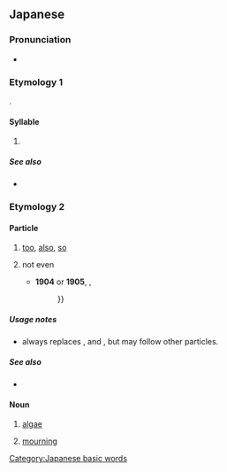 {{character info/new}}
==Japanese==
{{stroke order|strokes=3}}

===Pronunciation===
* {{ja-pron}}

===Etymology 1===
{{ja-kana-mannyogana-etym}}.

====Syllable====
{{ja-syllable}}

# {{ja-kana-def}}

=====See also=====
* {{list:Hiragana/ja}}

===Etymology 2===

====Particle====
{{ja-pos|particle}}

# [[too]], [[also]], [[so]]
#: {{ja-usex|田中さんはビールを飲んでいる。スミスさん'''も'''飲んでいる。|たなか-さん は ビール を のんでいる。スミス-さん '''も''' のんでいる。|Tanaka is drinking beer. Smith is drinking it, '''too'''.}}
#: {{ja-usex|本日'''も'''ご来店くださいまして、ありがとうございます。|ほんじつ '''も''' ご-らいてん くださいまして、ありがとう ございます。|Thank you for visit|visiting our store today as well as other days.}}
#: {{ja-usex|私に'''も'''呉れた。|わたし に '''も''' くれた。|She gave some to me, '''too'''.}}
#: {{ja-usex|バナナ'''も'''レモン'''も''' 果物だ。|バナナ '''も''' レモン '''も''' くだもの だ。|The banana and the lemon are '''also''' fruits.}}
#: {{ja-usex|蠍'''も'''蜘蛛'''も'''クモ形類だ。|さそり '''も''' くも '''も'''  クモがたるい だ。|The scorpion and the spider are '''also''' arachnids.}}
# not even
#: {{ja-usex|箱の中には何'''も'''なかった。|はこ の なか に は なに '''も''' なかった。|The box was empty. (lit. ''Inside the box was '''not even''' anything.'')}}
#* '''1904''' or '''1905''', {{w2|ja|小林清親}}, [[:File:Forces_returning_2.jpg|{{lang|ja|百撰百笑}}]]
#*: {{ja-usex|露國の海陸軍は、日本軍に一度'''も'''勝つ事なく、…|^ろこく の かいりくぐん は、 ^にほんぐん に いちど '''も''' かつ こと なく、…|Russia's navy and army is, without winning against the Japanese army '''even''' once, {{...}}}}

=====Usage notes=====
* {{m|ja||も|tr=mo}} always replaces {{ja-r|は|rom=wa}}, {{ja-r|を}} and {{ja-r|が}}, but may follow other particles.

=====See also=====
* {{ja-r|でも}}

====Noun====
{{ja-noun}}

# {{ja-def|藻}} [[algae]]
# {{ja-def|喪}} [[mourning]]

[[Category:Japanese basic words]]